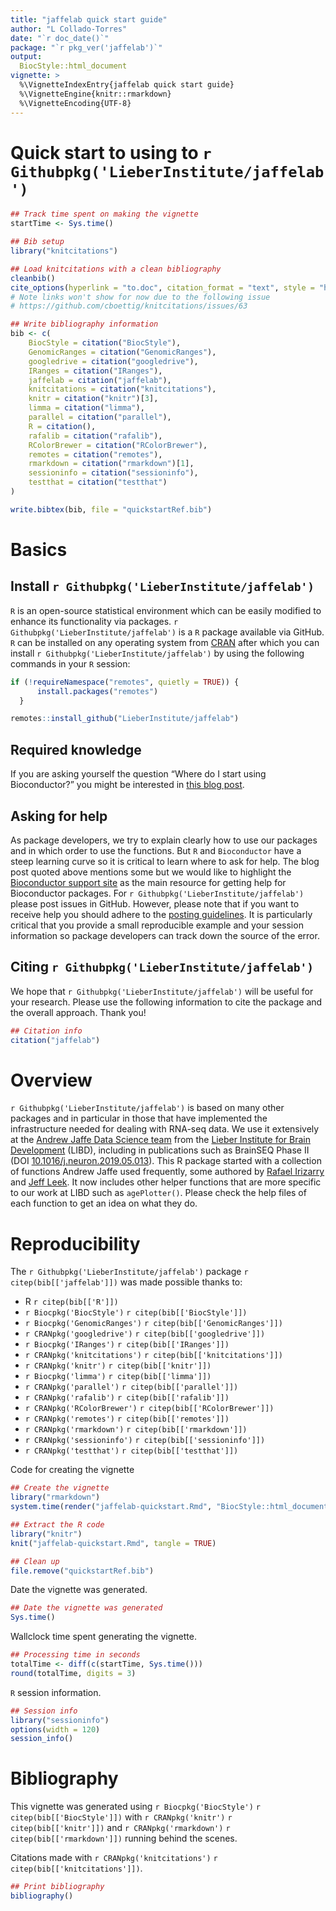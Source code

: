 ```yaml
---
title: "jaffelab quick start guide"
author: "L Collado-Torres"
date: "`r doc_date()`"
package: "`r pkg_ver('jaffelab')`"
output: 
  BiocStyle::html_document
vignette: >
  %\VignetteIndexEntry{jaffelab quick start guide}
  %\VignetteEngine{knitr::rmarkdown}
  %\VignetteEncoding{UTF-8}  
---
```


Quick start to using to `r Githubpkg('LieberInstitute/jaffelab')`
================================================================

```r
## Track time spent on making the vignette
startTime <- Sys.time()

## Bib setup
library("knitcitations")

## Load knitcitations with a clean bibliography
cleanbib()
cite_options(hyperlink = "to.doc", citation_format = "text", style = "html")
# Note links won't show for now due to the following issue
# https://github.com/cboettig/knitcitations/issues/63

## Write bibliography information
bib <- c(
    BiocStyle = citation("BiocStyle"),
    GenomicRanges = citation("GenomicRanges"),
    googledrive = citation("googledrive"),
    IRanges = citation("IRanges"),
    jaffelab = citation("jaffelab"),
    knitcitations = citation("knitcitations"),
    knitr = citation("knitr")[3],
    limma = citation("limma"),
    parallel = citation("parallel"),
    R = citation(),
    rafalib = citation("rafalib"),
    RColorBrewer = citation("RColorBrewer"),
    remotes = citation("remotes"),
    rmarkdown = citation("rmarkdown")[1],
    sessioninfo = citation("sessioninfo"),
    testthat = citation("testthat")
)

write.bibtex(bib, file = "quickstartRef.bib")
```



# Basics

## Install `r Githubpkg('LieberInstitute/jaffelab')`

`R` is an open-source statistical environment which can be easily modified to enhance its functionality via packages. `r Githubpkg('LieberInstitute/jaffelab')` is a `R` package available via GitHub. `R` can be installed on any operating system from [CRAN](https://cran.r-project.org/) after which you can install `r Githubpkg('LieberInstitute/jaffelab')` by using the following commands in your `R` session:

```r
if (!requireNamespace("remotes", quietly = TRUE)) {
      install.packages("remotes")
  }

remotes::install_github("LieberInstitute/jaffelab")
```

## Required knowledge

If you are asking yourself the question "Where do I start using Bioconductor?" you might be interested in [this blog post](http://lcolladotor.github.io/2014/10/16/startbioc/#.VkOKbq6rRuU).

## Asking for help

As package developers, we try to explain clearly how to use our packages and in which order to use the functions. But `R` and `Bioconductor` have a steep learning curve so it is critical to learn where to ask for help. The blog post quoted above mentions some but we would like to highlight the [Bioconductor support site](https://support.bioconductor.org/) as the main resource for getting help for Bioconductor packages. For `r Githubpkg('LieberInstitute/jaffelab')` please post issues in GitHub. However, please note that if you want to receive help you should adhere to the [posting guidelines](http://www.bioconductor.org/help/support/posting-guide/). It is particularly critical that you provide a small reproducible example and your session information so package developers can track down the source of the error.

## Citing `r Githubpkg('LieberInstitute/jaffelab')`

We hope that `r Githubpkg('LieberInstitute/jaffelab')` will be useful for your research. Please use the following information to cite the package and the overall approach. Thank you!

```r
## Citation info
citation("jaffelab")
```

# Overview

`r Githubpkg('LieberInstitute/jaffelab')` is based on many other packages and in particular in those that have implemented the infrastructure needed for dealing with RNA-seq data. We use it extensively at the [Andrew Jaffe Data Science team](http://aejaffe.com/) from the [Lieber Institute for Brain Development](https://www.libd.org/) (LIBD), including in publications such as BrainSEQ Phase II (DOI [10.1016/j.neuron.2019.05.013](https://doi.org/10.1016/j.neuron.2019.05.013)). This R package started with a collection of functions Andrew Jaffe used frequently, some authored by [Rafael Irizarry](https://rafalab.github.io/) and [Jeff Leek](http://jtleek.com/). It now includes other helper functions that are more specific to our work at LIBD such as `agePlotter()`. Please check the help files of each function to get an idea on what they do.

# Reproducibility

The `r Githubpkg('LieberInstitute/jaffelab')` package `r citep(bib[['jaffelab']])` was made possible thanks to:

* R `r citep(bib[['R']])`
* `r Biocpkg('BiocStyle')` `r citep(bib[['BiocStyle']])`
* `r Biocpkg('GenomicRanges')` `r citep(bib[['GenomicRanges']])`
* `r CRANpkg('googledrive')` `r citep(bib[['googledrive']])`
* `r Biocpkg('IRanges')` `r citep(bib[['IRanges']])`
* `r CRANpkg('knitcitations')` `r citep(bib[['knitcitations']])`
* `r CRANpkg('knitr')` `r citep(bib[['knitr']])`
* `r Biocpkg('limma')` `r citep(bib[['limma']])`
* `r CRANpkg('parallel')` `r citep(bib[['parallel']])`
* `r CRANpkg('rafalib')` `r citep(bib[['rafalib']])`
* `r CRANpkg('RColorBrewer')` `r citep(bib[['RColorBrewer']])`
* `r CRANpkg('remotes')` `r citep(bib[['remotes']])`
* `r CRANpkg('rmarkdown')` `r citep(bib[['rmarkdown']])`
* `r CRANpkg('sessioninfo')` `r citep(bib[['sessioninfo']])`
* `r CRANpkg('testthat')` `r citep(bib[['testthat']])`


Code for creating the vignette

```r
## Create the vignette
library("rmarkdown")
system.time(render("jaffelab-quickstart.Rmd", "BiocStyle::html_document"))

## Extract the R code
library("knitr")
knit("jaffelab-quickstart.Rmd", tangle = TRUE)
```

```r
## Clean up
file.remove("quickstartRef.bib")
```

Date the vignette was generated.

```r
## Date the vignette was generated
Sys.time()
```

Wallclock time spent generating the vignette.

```r
## Processing time in seconds
totalTime <- diff(c(startTime, Sys.time()))
round(totalTime, digits = 3)
```

`R` session information.

```r
## Session info
library("sessioninfo")
options(width = 120)
session_info()
```

# Bibliography

This vignette was generated using `r Biocpkg('BiocStyle')` `r citep(bib[['BiocStyle']])`
with `r CRANpkg('knitr')` `r citep(bib[['knitr']])` and `r CRANpkg('rmarkdown')` `r citep(bib[['rmarkdown']])` running behind the scenes.

Citations made with `r CRANpkg('knitcitations')` `r citep(bib[['knitcitations']])`.

```r
## Print bibliography
bibliography()
```
